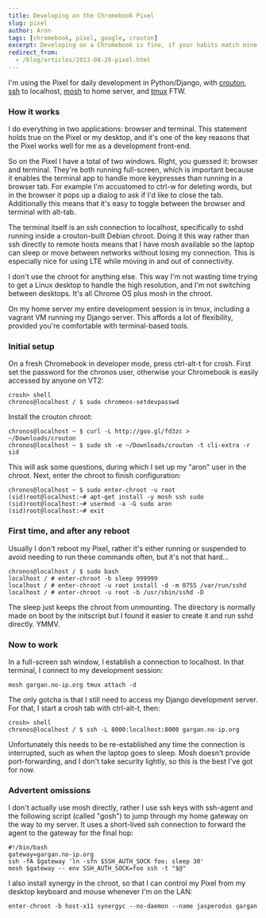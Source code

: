 ```yaml
---
title: Developing on the Chromebook Pixel
slug: pixel
author: Aron
tags: [chromebook, pixel, google, crouton]
excerpt: Developing on a Chromebook is fine, if your habits match mine.
redirect_from:
  - /blog/articles/2013-08-20-pixel.html
---
```


I'm using the Pixel for daily development in Python/Django, with [crouton](https://github.com/dnschneid/crouton),
[ssh](https://chrome.google.com/webstore/detail/secure-shell/pnhechapfaindjhompbnflcldabbghjo?hl=en) to localhost,
[mosh](http://mosh.mit.edu) to home server, and [tmux](http://tmux.sourceforge.net) FTW.

### How it works

I do everything in two applications: browser and terminal. This statement
holds true on the Pixel or my desktop, and it's one of the key reasons that
the Pixel works well for me as a development front-end.

So on the Pixel I have a total of two windows. Right, you guessed it:
browser and terminal. They're both running full-screen, which is important
because it enables the terminal app to handle more keypresses than running
in a browser tab.  For example I'm accustomed to ctrl-w for deleting words,
but in the browser it pops up a dialog to ask if I'd like to close the tab.
Additionally this means that it's easy to toggle between the browser and
terminal with alt-tab.

The terminal itself is an ssh connection to localhost, specifically to sshd
running inside a crouton-built Debian chroot.  Doing it this way rather
than ssh directly to remote hosts means that I have mosh available so the
laptop can sleep or move between networks without losing my connection.
This is especially nice for using LTE while moving in and out of
connectivity.

I don't use the chroot for anything else. This way I'm not wasting time
trying to get a Linux desktop to handle the high resolution, and I'm not
switching between desktops. It's all Chrome OS plus mosh in the chroot.

On my home server my entire development session is in tmux, including
a vagrant VM running my Django server. This affords a lot of flexibility,
provided you're comfortable with terminal-based tools.

### Initial setup

On a fresh Chromebook in developer mode, press ctrl-alt-t for crosh. First
set the password for the chronos user, otherwise your Chromebook is easily
accessed by anyone on VT2:

    crosh> shell
    chronos@localhost / $ sudo chromeos-setdevpasswd

Install the crouton chroot:

    chronos@localhost ~ $ curl -L http://goo.gl/fd3zc > ~/Downloads/crouton
    chronos@localhost ~ $ sudo sh -e ~/Downloads/crouton -t cli-extra -r sid

This will ask some questions, during which I set up my "aron" user in the
chroot. Next, enter the chroot to finish configuration:

    chronos@localhost ~ $ sudo enter-chroot -u root
    (sid)root@localhost:~# apt-get install -y mosh ssh sudo
    (sid)root@localhost:~# usermod -a -G sudo aron
    (sid)root@localhost:~# exit

### First time, and after any reboot

Usually I don't reboot my Pixel, rather it's either running or suspended to
avoid needing to run these commands often, but it's not that hard...

    chronos@localhost / $ sudo bash
    localhost / # enter-chroot -b sleep 999999
    localhost / # enter-chroot -u root install -d -m 0755 /var/run/sshd
    localhost / # enter-chroot -u root -b /usr/sbin/sshd -D

The sleep just keeps the chroot from unmounting. The directory is normally
made on boot by the initscript but I found it easier to create it and run
sshd directly. YMMV.

### Now to work

In a full-screen ssh window, I establish a connection to localhost. In that
terminal, I connect to my development session:

    mosh gargan.no-ip.org tmux attach -d

The only gotcha is that I still need to access my Django development
server. For that, I start a crosh tab with ctrl-alt-t, then:

    crosh> shell
    chronos@localhost / $ ssh -L 8000:localhost:8000 gargan.no-ip.org

Unfortunately this needs to be re-established any time the connection is
interrupted, such as when the laptop goes to sleep. Mosh doesn't provide
port-forwarding, and I don't take security lightly, so this is the best
I've got for now.

### Advertent omissions

I don't actually use mosh directly, rather I use ssh keys with ssh-agent
and the following script (called "gosh") to jump through my home gateway on
the way to my server. It uses a short-lived ssh connection to forward the
agent to the gateway for the final hop:

    #!/bin/bash
    gateway=gargan.no-ip.org
    ssh -fA $gateway 'ln -sfn $SSH_AUTH_SOCK foo; sleep 30'
    mosh $gateway -- env SSH_AUTH_SOCK=foo ssh -t "$@"

I also install synergy in the chroot, so that I can control my Pixel from
my desktop keyboard and mouse whenever I'm on the LAN:

    enter-chroot -b host-x11 synergyc --no-daemon --name jasperodus gargan
